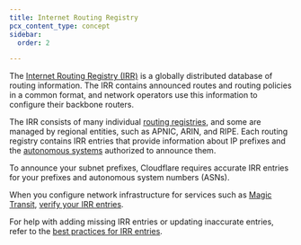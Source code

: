 ```yaml
---
title: Internet Routing Registry
pcx_content_type: concept
sidebar:
  order: 2

---
```


The [Internet Routing Registry (IRR)](http://www.irr.net/index.html) is a globally distributed database of routing information. The IRR contains announced routes and routing policies in a common format, and network operators use this information to configure their backbone routers.

The IRR consists of many individual [routing registries](http://www.irr.net/docs/list.html), and some are managed by regional entities, such as APNIC, ARIN, and RIPE. Each routing registry contains IRR entries that provide information about IP prefixes and the [autonomous systems](https://www.cloudflare.com/learning/network-layer/what-is-an-autonomous-system/) authorized to announce them.

To announce your subnet prefixes, Cloudflare requires accurate IRR entries for your prefixes and autonomous system numbers (ASNs).

When you configure network infrastructure for services such as [Magic Transit](/magic-transit/about/), [verify your IRR entries](/byoip/concepts/irr-entries/best-practices/#verify-an-irr-entry).

For help with adding missing IRR entries or updating inaccurate entries, refer to the [best practices for IRR entries](/byoip/concepts/irr-entries/best-practices/).

